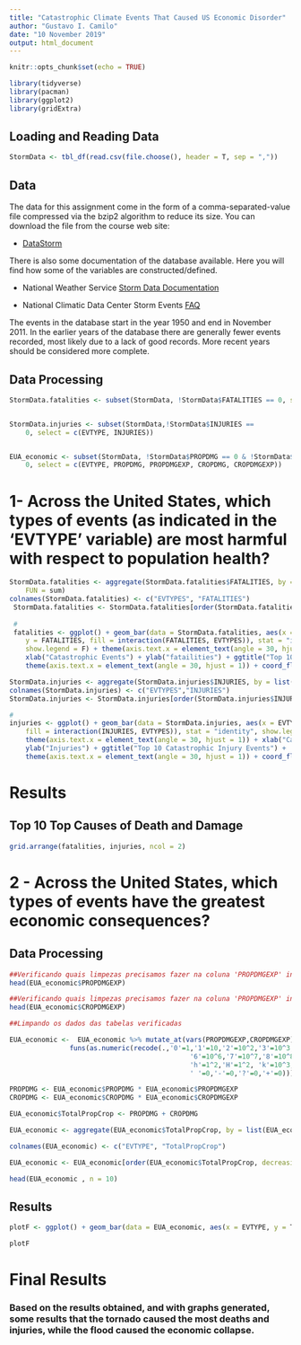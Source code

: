 ```yaml
---
title: "Catastrophic Climate Events That Caused US Economic Disorder"
author: "Gustavo I. Camilo"
date: "10 November 2019"
output: html_document
---
```


```r
knitr::opts_chunk$set(echo = TRUE)
```

```r

library(tidyverse)
library(pacman)
library(ggplot2)
library(gridExtra)

```

##  Loading and Reading Data

```r
StormData <- tbl_df(read.csv(file.choose(), header = T, sep = ","))
```

##  Data

The data for this assignment come in the form of a comma-separated-value file compressed via the bzip2 algorithm to reduce its size. You can download the file from the course web site:

+ [DataStorm](https://d396qusza40orc.cloudfront.net/repdata%2Fdata%2FStormData.csv.bz2)

There is also some documentation of the database available. Here you will find how some of the variables are constructed/defined.

+ National Weather Service [Storm Data Documentation](https://d396qusza40orc.cloudfront.net/repdata%2Fpeer2_doc%2Fpd01016005curr.pdf)

+ National Climatic Data Center Storm Events [FAQ](https://d396qusza40orc.cloudfront.net/repdata%2Fpeer2_doc%2FNCDC%20Storm%20Events-FAQ%20Page.pdf)

The events in the database start in the year 1950 and end in November 2011. In the earlier years of the database there are generally fewer events recorded, most likely due to a lack of good records. More recent years should be considered more complete.

## Data Processing

```r

StormData.fatalities <- subset(StormData, !StormData$FATALITIES == 0, select = c(EVTYPE, FATALITIES))


StormData.injuries <- subset(StormData,!StormData$INJURIES == 
    0, select = c(EVTYPE, INJURIES))


EUA_economic <- subset(StormData, !StormData$PROPDMG == 0 & !StormData$CROPDMG == 
    0, select = c(EVTYPE, PROPDMG, PROPDMGEXP, CROPDMG, CROPDMGEXP))

```

# 1- Across the United States, which types of events (as indicated in the 'EVTYPE' variable) are most harmful with respect to population health?

```r

StormData.fatalities <- aggregate(StormData.fatalities$FATALITIES, by = list(StormData.fatalities$EVTYPE), 
    FUN = sum)
colnames(StormData.fatalities) <- c("EVTYPES", "FATALITIES")
 StormData.fatalities <- StormData.fatalities[order(StormData.fatalities$FATALITIES, decreasing = TRUE), ][1:10, ]
 
 #
 fatalities <- ggplot() + geom_bar(data = StormData.fatalities, aes(x = EVTYPES, 
    y = FATALITIES, fill = interaction(FATALITIES, EVTYPES)), stat = "identity", 
    show.legend = F) + theme(axis.text.x = element_text(angle = 30, hjust = 1)) + 
    xlab("Catastrophic Events") + ylab("fatailities") + ggtitle("Top 10 Catastrophic Death Events") + 
    theme(axis.text.x = element_text(angle = 30, hjust = 1)) + coord_flip()

```

```r


StormData.injuries <- aggregate(StormData.injuries$INJURIES, by = list(StormData.injuries$EVTYPE), FUN = sum)
colnames(StormData.injuries) <- c("EVTYPES","INJURIES")  
StormData.injuries <- StormData.injuries[order(StormData.injuries$INJURIES, decreasing = T), ][1:10, ]

#
injuries <- ggplot() + geom_bar(data = StormData.injuries, aes(x = EVTYPES, y = INJURIES, 
    fill = interaction(INJURIES, EVTYPES)), stat = "identity", show.legend = F) + 
    theme(axis.text.x = element_text(angle = 30, hjust = 1)) + xlab("Catastrophic Events") + 
    ylab("Injuries") + ggtitle("Top 10 Catastrophic Injury Events") + 
    theme(axis.text.x = element_text(angle = 30, hjust = 1)) + coord_flip()


```
# Results

##  Top 10 Top Causes of Death and Damage
```r

grid.arrange(fatalities, injuries, ncol = 2)

```
# 2 - Across the United States, which types of events have the greatest economic consequences?

##  Data Processing
```r
##Verificando quais limpezas precisamos fazer na coluna 'PROPDMGEXP' indentificado através do levels
head(EUA_economic$PROPDMGEXP)

##Verificando quais limpezas precisamos fazer na coluna 'PROPDMGEXP' indentificado através do levels
head(EUA_economic$CROPDMGEXP)
```

```r
##Limpando os dados das tabelas verificadas

EUA_economic <-  EUA_economic %>% mutate_at(vars(PROPDMGEXP,CROPDMGEXP), 
               funs(as.numeric(recode(.,'0'=1,'1'=10,'2'=10^2,'3'=10^3,'4'=10^4,'5'=10^5,
                                             '6'=10^6,'7'=10^7,'8'=10^8, 'B'=10^9,
                                             'h'=1^2,'H'=1^2, 'k'=10^3,'K'=10^3,'m'=10^6,'M'=10^6,
                                             ' '=0,'-'=0,'?'=0,'+'=0))))                           
```


```r
PROPDMG <- EUA_economic$PROPDMG * EUA_economic$PROPDMGEXP
CROPDMG <- EUA_economic$CROPDMG * EUA_economic$CROPDMGEXP

EUA_economic$TotalPropCrop <- PROPDMG + CROPDMG

EUA_economic <- aggregate(EUA_economic$TotalPropCrop, by = list(EUA_economic$EVTYPE), FUN = sum) 

colnames(EUA_economic) <- c("EVTYPE", "TotalPropCrop")

EUA_economic <- EUA_economic[order(EUA_economic$TotalPropCrop, decreasing = T), ][1:5,]

head(EUA_economic , n = 10)
```



##  Results

```r
plotF <- ggplot() + geom_bar(data = EUA_economic, aes(x = EVTYPE, y = TotalPropCrop, fill = interaction(TotalPropCrop, EVTYPE)), stat = "identity", show.legend = F) + theme(axis.title.x = element_text(angle = 30, hjust = 1)) + ggtitle("Total catastrophic injury and death in the US") + xlab("Event") + ylab("Total ") + coord_flip()

plotF
```



#  Final Results

###    Based on the results obtained, and with graphs generated, some results that the tornado caused the most deaths and injuries, while the flood caused the economic collapse.

